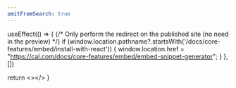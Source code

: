 ```yaml
---
omitFromSearch: true
---
```



  useEffect(() => {
    {/* Only perform the redirect on the published site (no need in the preview) */}
    if (window.location.pathname?.startsWith('/docs/core-features/embed/install-with-react')) {
      window.location.href = "https://cal.com/docs/core-features/embed/embed-snippet-generator";
    }
  }, [])
  
  return <></>
}

<Redirect />